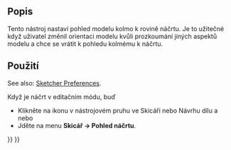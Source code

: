 <languages/>

{{Docnav
|[[Sketcher_LeaveSketch|Leave Sketch]]
|[[Sketcher_ViewSection|Toggle Section View]]
|[[Sketcher_Workbench|Sketcher]]
|IconL=Sketcher_LeaveSketch.svg
|IconR=Sketcher_ViewSection.svg
|IconC=Workbench_Sketcher.svg
}}

<div class="mw-translate-fuzzy">
{{GuiCommand/cs|Name=Sketcher ViewSketch|Name/cs=Skicář Pohled náčrtu|Workbenches=[[Sketcher Workbench/cs|Skicář]], [[PartDesign Workbench/cs|Návrh dílu]]|MenuLocation=Náčrt → Pohled náčrtu}}
</div>

<span id="Description"></span>
==Popis==

<div class="mw-translate-fuzzy">
Tento nástroj nastaví pohled modelu kolmo k rovině náčrtu. Je to užitečné když uživatel změnil orientaci modelu kvůli prozkoumání jiných aspektů modelu a chce se vrátit k pohledu kolmému k náčrtu.
</div>

<span id="Usage"></span>
<div class="mw-translate-fuzzy">
==Použití==
</div>

See also: [[Sketcher_Preferences#Display|Sketcher Preferences]].

<div class="mw-translate-fuzzy">
Když je náčrt v editačním módu, buď
* Klikněte na ikonu {{KEY|[[File:Sketcher_ViewSketch.png|16px|Ikona pohledu náčrtu]]'''Pohled náčrtu'''}} v nástrojovém pruhu ve Skicáři nebo Návrhu dílu a nebo
* Jděte na menu '''Skicář → Pohled náčrtu'''.
</div>


{{Docnav
|[[Sketcher_LeaveSketch|Leave Sketch]]
|[[Sketcher_ViewSection|Toggle Section View]]
|[[Sketcher_Workbench|Sketcher]]
|IconL=Sketcher_LeaveSketch.svg
|IconR=Sketcher_ViewSection.svg
|IconC=Workbench_Sketcher.svg
}}

{{Sketcher_Tools_navi{{#translation:}}}}
{{Userdocnavi{{#translation:}}}}